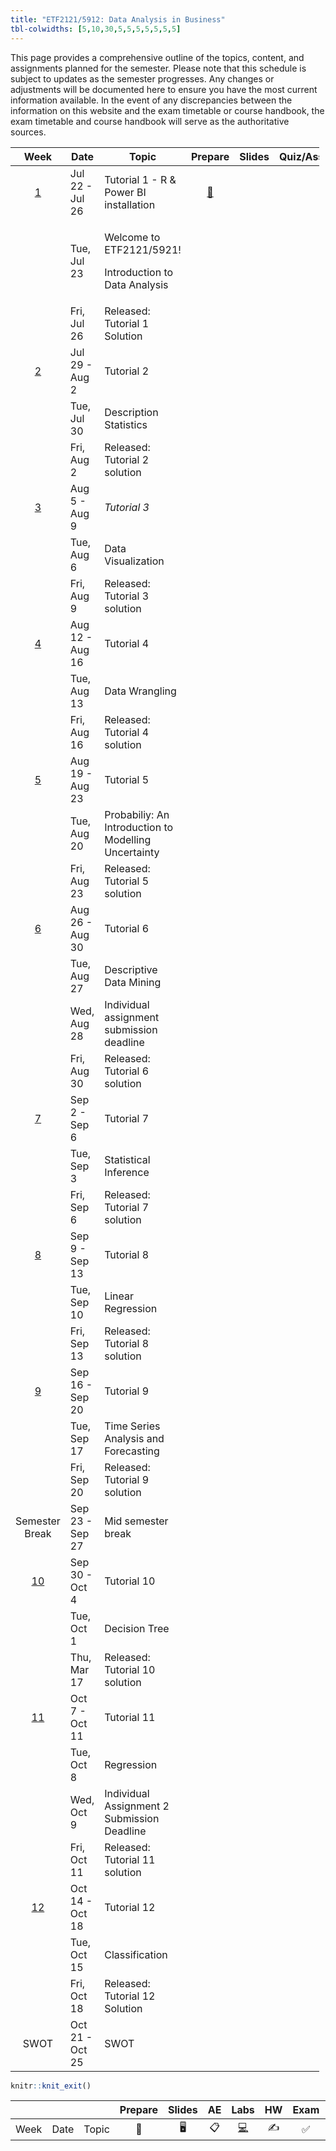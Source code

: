 ```yaml
---
title: "ETF2121/5912: Data Analysis in Business"
tbl-colwidths: [5,10,30,5,5,5,5,5,5,5]
---
```


This page provides a comprehensive outline of the topics, content, and assignments planned for the semester. Please note that this schedule is subject to updates as the semester progresses. Any changes or adjustments will be documented here to ensure you have the most current information available. In the event of any discrepancies between the information on this website and the exam timetable or course handbook, the exam timetable and course handbook will serve as the authoritative sources.

+---------------------------+-----------------+------------------------------------------------------+------------------------+---------+----------------------------------------------------------------+
| Week                      | Date            | Topic                                                | Prepare                | Slides  | Quiz/Assignments                                               |
+:=========================:+=================+======================================================+:======================:+:=======:+:==============================================================:+
| [1](/weeks/week-1.html)   | Jul 22 - Jul 26 | Tutorial 1 - R & Power BI installation               | [📖](/labs/lab-1.html) |         | [📝](https://learning.monash.edu/mod/quiz/view.php?id=2893140) |
+---------------------------+-----------------+------------------------------------------------------+------------------------+---------+----------------------------------------------------------------+
|                           | Tue, Jul 23     | Welcome to ETF2121/5921!                             |                        |         |                                                                |
|                           |                 |                                                      |                        |         |                                                                |
|                           |                 | Introduction to Data Analysis                        |                        |         |                                                                |
+---------------------------+-----------------+------------------------------------------------------+------------------------+---------+----------------------------------------------------------------+
|                           | Fri, Jul 26     | Released: Tutorial 1 Solution                        |                        |         |                                                                |
+---------------------------+-----------------+------------------------------------------------------+------------------------+---------+----------------------------------------------------------------+
| [2](/weeks/week-2.html)   | Jul 29 - Aug 2  | Tutorial 2                                           |                        |         |                                                                |
+---------------------------+-----------------+------------------------------------------------------+------------------------+---------+----------------------------------------------------------------+
|                           | Tue, Jul 30     | Description Statistics                               |                        |         |                                                                |
+---------------------------+-----------------+------------------------------------------------------+------------------------+---------+----------------------------------------------------------------+
|                           | Fri, Aug 2      | Released: Tutorial 2 solution                        |                        |         |                                                                |
+---------------------------+-----------------+------------------------------------------------------+------------------------+---------+----------------------------------------------------------------+
| [3](/weeks/week-3.html)   | Aug 5 - Aug 9   | *Tutorial 3*                                         |                        |         |                                                                |
+---------------------------+-----------------+------------------------------------------------------+------------------------+---------+----------------------------------------------------------------+
|                           | Tue, Aug 6      | Data Visualization                                   |                        |         |                                                                |
+---------------------------+-----------------+------------------------------------------------------+------------------------+---------+----------------------------------------------------------------+
|                           | Fri, Aug 9      | Released: Tutorial 3 solution                        |                        |         |                                                                |
+---------------------------+-----------------+------------------------------------------------------+------------------------+---------+----------------------------------------------------------------+
| [4](/weeks/week-4.html)   | Aug 12 - Aug 16 | Tutorial 4                                           |                        |         |                                                                |
+---------------------------+-----------------+------------------------------------------------------+------------------------+---------+----------------------------------------------------------------+
|                           | Tue, Aug 13     | Data Wrangling                                       |                        |         |                                                                |
+---------------------------+-----------------+------------------------------------------------------+------------------------+---------+----------------------------------------------------------------+
|                           | Fri, Aug 16     | Released: Tutorial 4 solution                        |                        |         |                                                                |
+---------------------------+-----------------+------------------------------------------------------+------------------------+---------+----------------------------------------------------------------+
| [5](/weeks/week-5.html)   | Aug 19 - Aug 23 | Tutorial 5                                           |                        |         |                                                                |
+---------------------------+-----------------+------------------------------------------------------+------------------------+---------+----------------------------------------------------------------+
|                           | Tue, Aug 20     | Probabiliy: An Introduction to Modelling Uncertainty |                        |         |                                                                |
+---------------------------+-----------------+------------------------------------------------------+------------------------+---------+----------------------------------------------------------------+
|                           | Fri, Aug 23     | Released: Tutorial 5 solution                        |                        |         |                                                                |
+---------------------------+-----------------+------------------------------------------------------+------------------------+---------+----------------------------------------------------------------+
| [6](/weeks/week-6.html)   | Aug 26 - Aug 30 | Tutorial 6                                           |                        |         |                                                                |
+---------------------------+-----------------+------------------------------------------------------+------------------------+---------+----------------------------------------------------------------+
|                           | Tue, Aug 27     | Descriptive Data Mining                              |                        |         |                                                                |
+---------------------------+-----------------+------------------------------------------------------+------------------------+---------+----------------------------------------------------------------+
|                           | Wed, Aug 28     | Individual assignment submission deadline            |                        |         |                                                                |
+---------------------------+-----------------+------------------------------------------------------+------------------------+---------+----------------------------------------------------------------+
|                           | Fri, Aug 30     | Released: Tutorial 6 solution                        |                        |         |                                                                |
+---------------------------+-----------------+------------------------------------------------------+------------------------+---------+----------------------------------------------------------------+
| [7](/weeks/week-7.html)   | Sep 2 - Sep 6   | Tutorial 7                                           |                        |         |                                                                |
+---------------------------+-----------------+------------------------------------------------------+------------------------+---------+----------------------------------------------------------------+
|                           | Tue, Sep 3      | Statistical Inference                                |                        |         |                                                                |
+---------------------------+-----------------+------------------------------------------------------+------------------------+---------+----------------------------------------------------------------+
|                           | Fri, Sep 6      | Released: Tutorial 7 solution                        |                        |         |                                                                |
+---------------------------+-----------------+------------------------------------------------------+------------------------+---------+----------------------------------------------------------------+
| [8](/weeks/week-8.html)   | Sep 9 - Sep 13  | Tutorial 8                                           |                        |         |                                                                |
+---------------------------+-----------------+------------------------------------------------------+------------------------+---------+----------------------------------------------------------------+
|                           | Tue, Sep 10     | Linear Regression                                    |                        |         |                                                                |
+---------------------------+-----------------+------------------------------------------------------+------------------------+---------+----------------------------------------------------------------+
|                           | Fri, Sep 13     | Released: Tutorial 8 solution                        |                        |         |                                                                |
+---------------------------+-----------------+------------------------------------------------------+------------------------+---------+----------------------------------------------------------------+
| [9](/weeks/week-9.html)   | Sep 16 - Sep 20 | Tutorial 9                                           |                        |         |                                                                |
+---------------------------+-----------------+------------------------------------------------------+------------------------+---------+----------------------------------------------------------------+
|                           | Tue, Sep 17     | Time Series Analysis and Forecasting                 |                        |         |                                                                |
+---------------------------+-----------------+------------------------------------------------------+------------------------+---------+----------------------------------------------------------------+
|                           | Fri, Sep 20     | Released: Tutorial 9 solution                        |                        |         |                                                                |
+---------------------------+-----------------+------------------------------------------------------+------------------------+---------+----------------------------------------------------------------+
| Semester Break            | Sep 23 - Sep 27 | Mid semester break                                   |                        |         |                                                                |
+---------------------------+-----------------+------------------------------------------------------+------------------------+---------+----------------------------------------------------------------+
| [10](/weeks/week-10.html) | Sep 30 - Oct 4  | Tutorial 10                                          |                        |         |                                                                |
+---------------------------+-----------------+------------------------------------------------------+------------------------+---------+----------------------------------------------------------------+
|                           | Tue, Oct 1      | Decision Tree                                        |                        |         |                                                                |
+---------------------------+-----------------+------------------------------------------------------+------------------------+---------+----------------------------------------------------------------+
|                           | Thu, Mar 17     | Released: Tutorial 10 solution                       |                        |         |                                                                |
+---------------------------+-----------------+------------------------------------------------------+------------------------+---------+----------------------------------------------------------------+
| [11](/weeks/week-11.html) | Oct 7 - Oct 11  | Tutorial 11                                          |                        |         |                                                                |
+---------------------------+-----------------+------------------------------------------------------+------------------------+---------+----------------------------------------------------------------+
|                           | Tue, Oct 8      | Regression                                           |                        |         |                                                                |
+---------------------------+-----------------+------------------------------------------------------+------------------------+---------+----------------------------------------------------------------+
|                           | Wed, Oct 9      | Individual Assignment 2 Submission Deadline          |                        |         |                                                                |
+---------------------------+-----------------+------------------------------------------------------+------------------------+---------+----------------------------------------------------------------+
|                           | Fri, Oct 11     | Released: Tutorial 11 solution                       |                        |         |                                                                |
+---------------------------+-----------------+------------------------------------------------------+------------------------+---------+----------------------------------------------------------------+
| [12](/weeks/week-12.html) | Oct 14 - Oct 18 | Tutorial 12                                          |                        |         |                                                                |
+---------------------------+-----------------+------------------------------------------------------+------------------------+---------+----------------------------------------------------------------+
|                           | Tue, Oct 15     | Classification                                       |                        |         |                                                                |
+---------------------------+-----------------+------------------------------------------------------+------------------------+---------+----------------------------------------------------------------+
|                           | Fri, Oct 18     | Released: Tutorial 12 Solution                       |                        |         |                                                                |
+---------------------------+-----------------+------------------------------------------------------+------------------------+---------+----------------------------------------------------------------+
| SWOT                      | Oct 21 - Oct 25 | SWOT                                                 |                        |         |                                                                |
+---------------------------+-----------------+------------------------------------------------------+------------------------+---------+----------------------------------------------------------------+

```r
knitr::knit_exit()
```

|      |      |       | Prepare | Slides | AE  |                                                    Labs                                                    | HW  | Exam | Project | Quiz |
|-------|-------|-------|:-----:|:-----:|:-----:|:-----:|:-----:|:-----:|:-----:|:-----:|
| Week | Date | Topic |   📖    |   🖥️   | 📋  | [💻](https://sakai.duke.edu/samigo-app/servlet/Login?id=6fa7ebf3-01af-42a6-91ba-3e813d3901221641094171786) | ✍️  |  ✅  |   📂    |  📝  |
